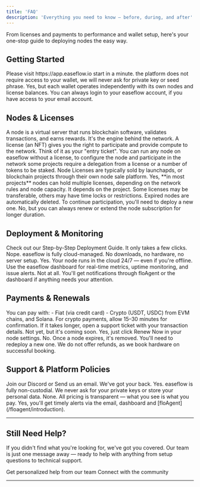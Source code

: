 ```yaml
---
title: 'FAQ'
description: 'Everything you need to know — before, during, and after'
---
```

From licenses and payments to performance and wallet setup, here's your one-stop guide to deploying nodes the easy way.

## Getting Started
<AccordionGroup>
  <Accordion title="How do I create an account on easeflow?">
    Please visit https://app.easeflow.io start in a minute. 
  </Accordion>
  <Accordion title="Is my wallet my account?">
    the platform does not require access to your wallet, we will never ask for private key or seed phrase. 
  </Accordion>
  <Accordion title="Can I use multiple wallets?">
    Yes, but each wallet operates independently with its own nodes and license balances.
  </Accordion>
  <Accordion title="What if I lose access to my account?">
    You can always login to your easeflow account, if you have access to your email account.
  </Accordion>
</AccordionGroup>

## Nodes & Licenses
<AccordionGroup>
  <Accordion title="What is a node?">
    A node is a virtual server that runs blockchain software, validates transactions, and earns rewards. It's the engine behind the network.
  </Accordion>
  <Accordion title="What is a license?">
    A license (an NFT) gives you the right to participate and provide compute to the network. Think of it as your "entry ticket".
  </Accordion>
  <Accordion title="Do I need a License to run a node?">
    You can run any node on easeflow without a license, to configure the node and participate in the network some projects require a delegation from a license or a number of tokens to be staked.
  </Accordion>
  <Accordion title="How do I get a license?">
    Node Licenses are typically sold by launchapds, or blockchain projects through their own node sale platform.
  </Accordion>
  <Accordion title="Can one node support multiple licenses?">
    Yes, **in most projects** nodes can hold multiple licenses, depending on the network rules and node capacity.
  </Accordion>
  <Accordion title="Can I transfer licenses to another wallet?">
    It depends on the project. Some licenses may be transferable, others may have time locks or restrictions.
  </Accordion>
  <Accordion title="What happens if my node expires?">
    Expired nodes are automatically deleted. To continue participation, you'll need to deploy a new one.
  </Accordion>
  <Accordion title="Does nodes subscriptions auto-renew?">
    No, but you can always renew or extend the node subscription for longer duration.
  </Accordion>
</AccordionGroup>

## Deployment & Monitoring
<AccordionGroup>
  <Accordion title="How do I deploy a node?">
    Check out our Step-by-Step Deployment Guide. It only takes a few clicks.
  </Accordion>
  <Accordion title="Do I need any hardware or software to run a node?">
    Nope. easeflow is fully cloud-managed. No downloads, no hardware, no server setup.
  </Accordion>
  <Accordion title="Will my node keep running if I turn off my computer?">
    Yes. Your node runs in the cloud 24/7 — even if you're offline.
  </Accordion>
  <Accordion title="How can I track my node's performance?">
    Use the easeflow dashboard for real-time metrics, uptime monitoring, and issue alerts.
  </Accordion>
  <Accordion title="Do I need to check my node daily?">
    Not at all. You'll get notifications through floAgent or the dashboard if anything needs your attention.
  </Accordion>
</AccordionGroup>

## Payments & Renewals
<AccordionGroup>
  <Accordion title="What payment methods are supported?">
    You can pay with:
    - Fiat (via credit card)
    - Crypto (USDT, USDC) from EVM chains, and Solana.
  </Accordion>
  <Accordion title="What if my payment goes through but no credits appear?">
    For crypto payments, allow 15–30 minutes for confirmation. If it takes longer, open a support ticket with your transaction details.
  </Accordion>
  <Accordion title="Do you support auto-renewal?">
    Not yet, but it's coming soon.
  </Accordion>
  <Accordion title="Can I renew an active node?">
    Yes, just click Renew Now in your node settings.
  </Accordion>
  <Accordion title="Can I renew an expired node?">
    No. Once a node expires, it's removed. You'll need to redeploy a new one.
  </Accordion>
  <Accordion title="Do you offer refunds?">
    We do not offer refunds, as we book hardware on successful booking.
  </Accordion>
</AccordionGroup>

## Support & Platform Policies
<AccordionGroup>
  <Accordion title="What if something goes wrong?">
    Join our Discord or Send us an email. We've got your back.
  </Accordion>
  <Accordion title="Is my account secure?">
    Yes. easeflow is fully non-custodial. We never ask for your private keys or store your personal data.
  </Accordion>
  <Accordion title="Are there any hidden fees?">
    None. All pricing is transparent — what you see is what you pay.
  </Accordion>
  <Accordion title="Will I be notified before my node expires?">
    Yes, you'll get timely alerts via the email, dashboard and [floAgent](/floagent/introduction).
  </Accordion>
</AccordionGroup>

---

## Still Need Help?

If you didn't find what you're looking for, we've got you covered. Our team is just one message away — ready to help with anything from setup questions to technical support.

<CardGroup cols={2}>
  <Card title="Open Support Ticket" icon="rectangle-stack" href="https://discord.com/channels/1217243890352914552/1220638161407836241">
    Get personalized help from our team
  </Card>
  <Card title="Join Discord" icon="message-circle" href="https://discord.com/invite/JDkD4EaqcZ">
    Connect with the community
  </Card>
</CardGroup>

---